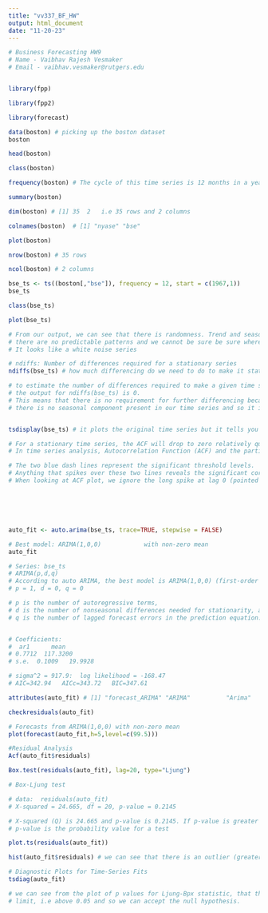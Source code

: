 ---
title: "vv337_BF_HW"
output: html_document
date: "11-20-23"
---



```{r}
# Business Forecasting HW9
# Name - Vaibhav Rajesh Vesmaker
# Email - vaibhav.vesmaker@rutgers.edu


library(fpp)
```



```{r}
library(fpp2)
```



```{r}
library(forecast)
```



```{r}
data(boston) # picking up the boston dataset
boston
```



```{r}
head(boston)
```



```{r}
class(boston)
```

```{r}
frequency(boston) # The cycle of this time series is 12 months in a year
```


```{r}
summary(boston)
```


```{r}
dim(boston) # [1] 35  2   i.e 35 rows and 2 columns
```



```{r}
colnames(boston)  # [1] "nyase" "bse"
```



```{r}
plot(boston)
```



```{r}
nrow(boston) # 35 rows
```



```{r}
ncol(boston) # 2 columns
```



```{r}
bse_ts <- ts((boston[,"bse"]), frequency = 12, start = c(1967,1))
bse_ts
```



```{r}
class(bse_ts)
```



```{r}
plot(bse_ts)
```



```{r}
# From our output, we can see that there is randomness. Trend and seasonal component is not present in this time series.
# there are no predictable patterns and we cannot be sure be sure where the peaks and troughs of the cycles are..
# It looks like a white noise series

# ndiffs: Number of differences required for a stationary series
ndiffs(bse_ts) # how much differencing do we need to do to make it stationary
```



```{r}
# to estimate the number of differences required to make a given time series stationary
# the output for ndiffs(bse_ts) is 0. 
# This means that there is no requirement for further differencing because
# there is no seasonal component present in our time series and so it is a Stationary time series by default.


tsdisplay(bse_ts) # it plots the original time series but it tells you what the ACF and PACF is
```



```{r}
# For a stationary time series, the ACF will drop to zero relatively quickly..
# In time series analysis, Autocorrelation Function (ACF) and the partial autocorrelation function (PACF) plots are essential in providing the model’s orders such as p for AR and q for MA to select the best model for forecasting.

# The two blue dash lines represent the significant threshold levels. 
# Anything that spikes over these two lines reveals the significant correlations.
# When looking at ACF plot, we ignore the long spike at lag 0 (pointed by the blue arrow). For PACF, the line usually starts at 1.






auto_fit <- auto.arima(bse_ts, trace=TRUE, stepwise = FALSE)
```



```{r}
# Best model: ARIMA(1,0,0)            with non-zero mean 
auto_fit
```



```{r}
# Series: bse_ts 
# ARIMA(p,d,q) 
# According to auto ARIMA, the best model is ARIMA(1,0,0) (first-order autoregressive model) where,
# p = 1, d = 0, q = 0

# p is the number of autoregressive terms,
# d is the number of nonseasonal differences needed for stationarity, and
# q is the number of lagged forecast errors in the prediction equation.


# Coefficients:
#  ar1      mean
# 0.7712  117.3200
# s.e.  0.1009   19.9928

# sigma^2 = 917.9:  log likelihood = -168.47
# AIC=342.94   AICc=343.72   BIC=347.61

attributes(auto_fit) # [1] "forecast_ARIMA" "ARIMA"          "Arima" 
```



```{r}
checkresiduals(auto_fit)
```


```{r}
# Forecasts from ARIMA(1,0,0) with non-zero mean
plot(forecast(auto_fit,h=5,level=c(99.5)))
```


```{r}
#Residual Analysis
Acf(auto_fit$residuals)
```



```{r}
Box.test(residuals(auto_fit), lag=20, type="Ljung")
```



```{r}
# Box-Ljung test

# data:  residuals(auto_fit)
# X-squared = 24.665, df = 20, p-value = 0.2145

# X-squared (Q) is 24.665 and p-value is 0.2145. If p-value is greater than 0.05 then we accept the null hypothesis and the data values are independent.
# p-value is the probability value for a test

plot.ts(residuals(auto_fit))
```



```{r}
hist(auto_fit$residuals) # we can see that there is an outlier (greater than 100).. and rest of the data is equally distributed..
```



```{r}
# Diagnostic Plots for Time-Series Fits
tsdiag(auto_fit)
```


```{r}
# we can see from the plot of p values for Ljung-Bpx statistic, that the p-values are above the significant threshold
# limit, i.e above 0.05 and so we can accept the null hypothesis.








```

